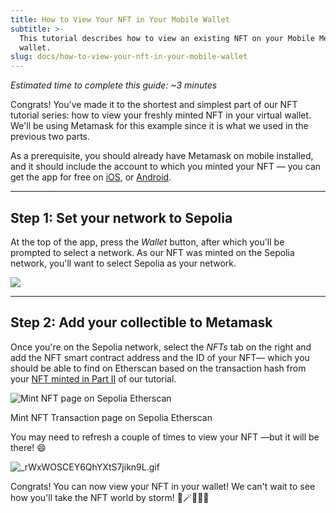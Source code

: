 ```yaml
---
title: How to View Your NFT in Your Mobile Wallet
subtitle: >-
  This tutorial describes how to view an existing NFT on your Mobile Metamask
  wallet.
slug: docs/how-to-view-your-nft-in-your-mobile-wallet
---
```



*Estimated time to complete this guide: \~3 minutes*

Congrats! You've made it to the shortest and simplest part of our NFT tutorial series: how to view your freshly minted NFT in your virtual wallet. We'll be using Metamask for this example since it is what we used in the previous two parts.

As a prerequisite, you should already have Metamask on mobile installed, and it should include the account to which you minted your NFT — you can get the app for free on [iOS](https://apps.apple.com/us/app/metamask-blockchain-wallet/id1438144202), or [Android](https://play.google.com/store/apps/details?id=io.metamask\&hl=en_US\&gl=US).

***

## Step 1: Set your network to Sepolia

At the top of the app, press the *Wallet* button, after which you'll be prompted to select a network. As our NFT was minted on the Sepolia network, you'll want to select Sepolia as your network.

![](/images/5a4fade-Screen_Shot_2023-05-25_at_8.15.06_AM.png)

***

## Step 2: Add your collectible to Metamask

Once you're on the Sepolia network, select the *NFTs* tab on the right and add the NFT smart contract address and the ID of your NFT— which you should be able to find on Etherscan based on the transaction hash from your [NFT minted in Part II](https://docs.alchemyapi.io/alchemy/tutorials/how-to-write-and-deploy-a-nft-smart-contract/how-to-mint-a-nft) of our tutorial.

![Mint NFT page on Sepolia Etherscan](/images/c330d18-view-nft-etherscan.png)

Mint NFT Transaction page on Sepolia Etherscan

You may need to refresh a couple of times to view your NFT —but it will be there! 😄

![](https://files.readme.io/b2a3416-_rWxWOSCEY6QhYXtS7jikn9L.gif "_rWxWOSCEY6QhYXtS7jikn9L.gif")

Congrats! You can now view your NFT in your wallet! We can't wait to see how you'll take the NFT world by storm! 🎨🪄🧙🤑🎊
